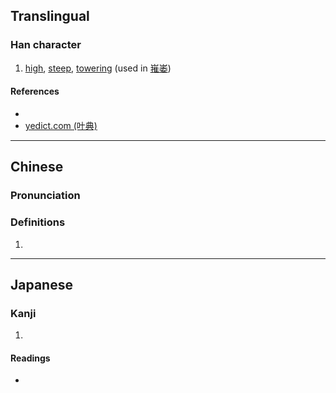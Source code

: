 {{also|嶉}}
{{character info/new}}
==Translingual==

===Han character===
{{Han char|rn=46|rad=山|as=08|sn=11|four=22404|canj=UHDV|ids=⿱山委}}

# [[high]], [[steep]], [[towering]] (used in [[嶊崣]])

====References====
* {{Han ref|kx=0314.330|dkj=08205|dj=0615.190|hdz=10780.120|uh=5D23|ud=23843|bh=D542|bd=54594}}
* [http://yedict.com/htm/5D/5D8A.htm yedict.com (叶典)]

----

==Chinese==
{{zh-forms}}

===Pronunciation===
{{zh-pron
|m=wěi
|c=wai2
|cat=
}}

===Definitions===
{{zh-hanzi}}

# {{zh-only|嶊崣}}

----

==Japanese==

===Kanji===
{{ja-kanji|grade=|rs=山08}}

# {{defn|lang=ja|sort=山08}}

====Readings====
* {{ja-readings|on=[[い]] (i)|kun=}}